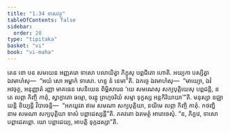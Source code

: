 ```yaml
---
title: "1.34 ទាសវត្ថុ"
tableOfContents: false
sidebar:
  order: 28
type: "tipitaka"
basket: "vi"
book: "vi-maha"
---
```



<DynamicBreadcrumb />

<Division number="97" book="vi-maha">

<Paragraph number="435" book="vi-maha">
តេន ខោ បន សមយេន អញ្ញតរោ ទាសោ បលាយិត្វា ភិក្ខូសុ បព្ពជិតោ ហោតិ. អយ្យកា បស្សិត្វា ឯវមាហំសុ—  “អយំ សោ អម្ហាកំ ទាសោ. ហន្ទ នំ នេមា”តិ. ឯកច្ចេ ឯវមាហំសុ—  “មាយ្យោ, ឯវំ អវចុត្ថ, អនុញ្ញាតំ រញ្ញា មាគធេន សេនិយេន ពិម្ពិសារេន ‘យេ សមណេសុ សក្យបុត្តិយេសុ បព្ពជន្តិ, ន តេ លព្ភា កិញ្ចិ កាតុំ, ស្វាក្ខាតោ ធម្មោ, ចរន្តុ ព្រហ្មចរិយំ សម្មា ទុក្ខស្ស អន្តកិរិយាយា’”តិ. មនុស្សា ឧជ្ឈាយន្តិ ខិយ្យន្តិ វិបាចេន្តិ—  “អភយូវរា ឥមេ សមណា សក្យបុត្តិយា, នយិមេ លព្ភា កិញ្ចិ កាតុំ. កថញ្ហិ នាម សមណា សក្យបុត្តិយា ទាសំ បព្ពាជេស្សន្តី”តិ. ភគវតោ ឯតមត្ថំ អារោចេសុំ. “ន, ភិក្ខវេ, ទាសោ បព្ពាជេតព្ពោ. យោ បព្ពាជេយ្យ, អាបត្តិ ទុក្កដស្សា”តិ.
</Paragraph>
</Division>